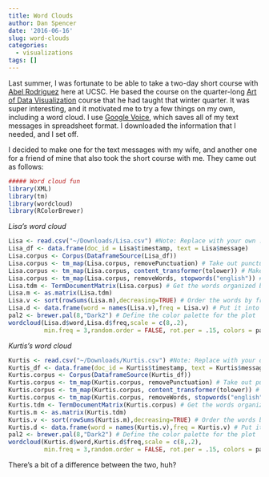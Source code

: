 ```yaml
---
title: Word Clouds
author: Dan Spencer
date: '2016-06-16'
slug: word-clouds
categories:
  - visualizations
tags: []
---
```


Last summer, I was fortunate to be able to take a two-day short course with [Abel Rodriguez](https://users.soe.ucsc.edu/~abel/website/Home/Home.html) here at UCSC. He based the course on the quarter-long [Art of Data Visualization](https://courses.soe.ucsc.edu/courses/ams80b/Winter15/01) course that he had taught that winter quarter. It was super interesting, and it motivated me to try a few things on my own, including a word cloud. I use [Google Voice](https://www.google.com/voice), which saves all of my text messages in spreadsheet format. I downloaded the information that I needed, and I set off. 

I decided to make one for the text messages with my wife, and another one for a friend of mine that also took the short course with me. They came out as follows:

```r
##### Word cloud fun
library(XML)
library(tm)
library(wordcloud)
library(RColorBrewer)
```

*Lisa's word cloud*

```r
Lisa <- read.csv("~/Downloads/Lisa.csv") #Note: Replace with your own .csv
Lisa_df <- data.frame(doc_id = Lisa$timestamp, text = Lisa$message)
Lisa.corpus <- Corpus(DataframeSource(Lisa_df))
Lisa.corpus <- tm_map(Lisa.corpus, removePunctuation) # Take out punctuation
Lisa.corpus <- tm_map(Lisa.corpus, content_transformer(tolower)) # Make everything lower case
Lisa.corpus <- tm_map(Lisa.corpus, removeWords, stopwords("english")) # Get rid of common English words
Lisa.tdm <- TermDocumentMatrix(Lisa.corpus) # Get the words organized by the documents they appear in
Lisa.m <- as.matrix(Lisa.tdm)
Lisa.v <- sort(rowSums(Lisa.m),decreasing=TRUE) # Order the words by frequency
Lisa.d <- data.frame(word = names(Lisa.v),freq = Lisa.v) # Put it into a data frame including the words themselves
pal2 <- brewer.pal(8,"Dark2") # Define the color palette for the plot
wordcloud(Lisa.d$word,Lisa.d$freq,scale = c(8,.2),
          min.freq = 3,random.order = FALSE, rot.per = .15, colors = pal2)
```

*Kurtis's word cloud*

```r
Kurtis <- read.csv("~/Downloads/Kurtis.csv") #Note: Replace with your own .csv
Kurtis_df <- data.frame(doc_id = Kurtis$timestamp, text = Kurtis$message)
Kurtis.corpus <- Corpus(DataframeSource(Kurtis_df))
Kurtis.corpus <- tm_map(Kurtis.corpus, removePunctuation) # Take out punctuation
Kurtis.corpus <- tm_map(Kurtis.corpus, content_transformer(tolower)) # Make everything lower case
Kurtis.corpus <- tm_map(Kurtis.corpus, removeWords, stopwords("english")) # Get rid of common English words
Kurtis.tdm <- TermDocumentMatrix(Kurtis.corpus) # Get the words organized by the documents they appear in
Kurtis.m <- as.matrix(Kurtis.tdm)
Kurtis.v <- sort(rowSums(Kurtis.m),decreasing=TRUE) # Order the words by frequency
Kurtis.d <- data.frame(word = names(Kurtis.v),freq = Kurtis.v) # Put it into a data frame including the words themselves
pal2 <- brewer.pal(8,"Dark2") # Define the color palette for the plot
wordcloud(Kurtis.d$word,Kurtis.d$freq,scale = c(8,.2),
          min.freq = 3,random.order = FALSE, rot.per = .15, colors = pal2)
```

There's a bit of a difference between the two, huh? 